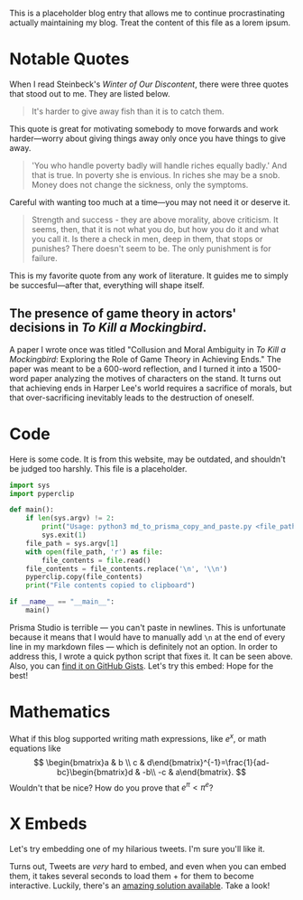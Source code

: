 This is a placeholder blog entry that allows me to continue procrastinating actually maintaining my blog. Treat the content of this file as a lorem ipsum.


# Notable Quotes

When I read Steinbeck's _Winter of Our Discontent_, there were three quotes that stood out to me. They are listed below.


> It's harder to give away fish than it is to catch them.


This quote is great for motivating somebody to move forwards and work harder—worry about giving things away only once you have things to give away.

> 'You who handle poverty badly will handle riches equally badly.' And that is true. In poverty she is envious. In riches she may be a snob. Money does not change the sickness, only the symptoms.

Careful with wanting too much at a time—you may not need it or deserve it.
 
> Strength and success - they are above morality, above criticism. It seems, then, that it is not what you do, but how you do it and what you call it. Is there a check in men, deep in them, that stops or punishes? There doesn't seem to be. The only punishment is for failure.
 
This is my favorite quote from any work of literature. It guides me to simply be succesful—after that, everything will shape itself.
 

## The presence of game theory in actors' decisions in _To Kill a Mockingbird_.

A paper I wrote once was titled "Collusion and Moral Ambiguity in _To Kill a Mockingbird_: Exploring the Role of Game Theory in Achieving Ends." The paper was meant to be a 600-word reflection, and I turned it into a 1500-word paper analyzing the motives of characters on the stand. It turns out that achieving ends in Harper Lee's world requires a sacrifice of morals, but that over-sacrificing inevitably leads to the destruction of oneself.


# Code

Here is some code. It is from this website, may be outdated, and shouldn't be judged too harshly. This file is a placeholder.


```py
import sys
import pyperclip

def main():
    if len(sys.argv) != 2:
        print("Usage: python3 md_to_prisma_copy_and_paste.py <file_path>")
        sys.exit(1)
    file_path = sys.argv[1]
    with open(file_path, 'r') as file:
        file_contents = file.read()
    file_contents = file_contents.replace('\n', '\\n')
    pyperclip.copy(file_contents)
    print("File contents copied to clipboard")

if __name__ == "__main__":
    main()
```

Prisma Studio is terrible — you can't paste in newlines. This is unfortunate because it means that I would have to manually add `\n` at the end of every line in my markdown files — which is definitely not an option. In order to address this, I wrote a quick python script that fixes it. It can be seen above. Also, you can [find it on GitHub Gists](https://gist.github.com/borisnezlobin/91aa0b2c95d5e63264ee4da2d7649fc9). Let's try this embed:
<GistEmbed gistId="borisnezlobin/91aa0b2c95d5e63264ee4da2d7649fc9" />
Hope for the best!

# Mathematics

What if this blog supported writing math expressions, like $e^x$, or math equations like
$$
\begin{bmatrix}a & b \\ c & d\end{bmatrix}^{-1}=\frac{1}{ad-bc}\begin{bmatrix}d & -b\\ -c & a\end{bmatrix}.
$$
Wouldn't that be nice? How do you prove that $e^{\pi}< \pi^e$?

# X Embeds

Let's try embedding one of my hilarious tweets. I'm sure you'll like it.

<Tweet tweetId="1817713386102428029" />

Turns out, Tweets are *very* hard to embed, and even when you can embed them, it takes several seconds to load them + for them to become interactive. Luckily, there's an [amazing solution available](https://react-tweet.vercel.app/next). Take a look!